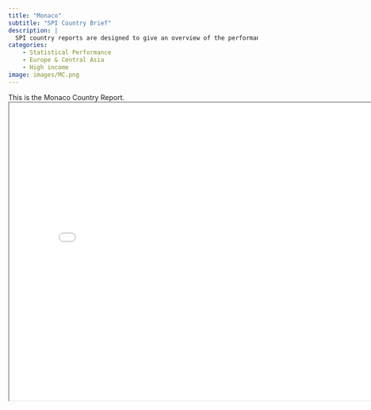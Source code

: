 ```yaml
---
title: "Monaco"
subtitle: "SPI Country Brief"
description: |
  SPI country reports are designed to give an overview of the performance of Monaco.
categories:
    - Statistical Performance
    - Europe & Central Asia
    - High income
image: images/MC.png
---
```


This is the Monaco Country Report.
<iframe src="charts/Monaco_chart.html" width="800" height="600"></iframe>

